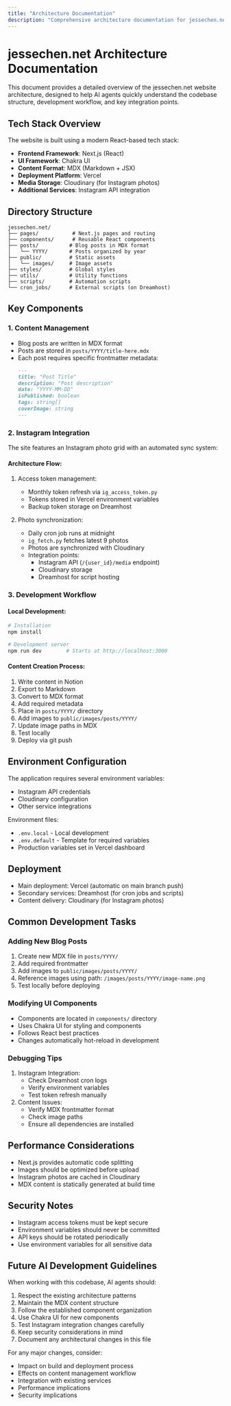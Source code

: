 ```yaml
---
title: "Architecture Documentation"
description: "Comprehensive architecture documentation for jessechen.net, designed for AI agents"
---
```


# jessechen.net Architecture Documentation

This document provides a detailed overview of the jessechen.net website architecture, designed to help AI agents quickly understand the codebase structure, development workflow, and key integration points.

## Tech Stack Overview

The website is built using a modern React-based tech stack:

- **Frontend Framework**: Next.js (React)
- **UI Framework**: Chakra UI
- **Content Format**: MDX (Markdown + JSX)
- **Deployment Platform**: Vercel
- **Media Storage**: Cloudinary (for Instagram photos)
- **Additional Services**: Instagram API integration

## Directory Structure

```
jessechen.net/
├── pages/           # Next.js pages and routing
├── components/      # Reusable React components
├── posts/          # Blog posts in MDX format
│   └── YYYY/       # Posts organized by year
├── public/         # Static assets
│   └── images/     # Image assets
├── styles/         # Global styles
├── utils/          # Utility functions
├── scripts/        # Automation scripts
└── cron_jobs/      # External scripts (on Dreamhost)
```

## Key Components

### 1. Content Management

- Blog posts are written in MDX format
- Posts are stored in `posts/YYYY/title-here.mdx`
- Each post requires specific frontmatter metadata:
  ```md
  ---
  title: "Post Title"
  description: "Post description"
  date: "YYYY-MM-DD"
  isPublished: boolean
  tags: string[]
  coverImage: string
  ---
  ```

### 2. Instagram Integration

The site features an Instagram photo grid with an automated sync system:

#### Architecture Flow:

1. Access token management:

   - Monthly token refresh via `ig_access_token.py`
   - Tokens stored in Vercel environment variables
   - Backup token storage on Dreamhost

2. Photo synchronization:
   - Daily cron job runs at midnight
   - `ig_fetch.py` fetches latest 9 photos
   - Photos are synchronized with Cloudinary
   - Integration points:
     - Instagram API (`/{user_id}/media` endpoint)
     - Cloudinary storage
     - Dreamhost for script hosting

### 3. Development Workflow

#### Local Development:

```bash
# Installation
npm install

# Development server
npm run dev        # Starts at http://localhost:3000
```

#### Content Creation Process:

1. Write content in Notion
2. Export to Markdown
3. Convert to MDX format
4. Add required metadata
5. Place in `posts/YYYY/` directory
6. Add images to `public/images/posts/YYYY/`
7. Update image paths in MDX
8. Test locally
9. Deploy via git push

## Environment Configuration

The application requires several environment variables:

- Instagram API credentials
- Cloudinary configuration
- Other service integrations

Environment files:

- `.env.local` - Local development
- `.env.default` - Template for required variables
- Production variables set in Vercel dashboard

## Deployment

- Main deployment: Vercel (automatic on main branch push)
- Secondary services: Dreamhost (for cron jobs and scripts)
- Content delivery: Cloudinary (for Instagram photos)

## Common Development Tasks

### Adding New Blog Posts

1. Create new MDX file in `posts/YYYY/`
2. Add required frontmatter
3. Add images to `public/images/posts/YYYY/`
4. Reference images using path: `/images/posts/YYYY/image-name.png`
5. Test locally before deploying

### Modifying UI Components

- Components are located in `components/` directory
- Uses Chakra UI for styling and components
- Follows React best practices
- Changes automatically hot-reload in development

### Debugging Tips

1. Instagram Integration:
   - Check Dreamhost cron logs
   - Verify environment variables
   - Test token refresh manually
2. Content Issues:
   - Verify MDX frontmatter format
   - Check image paths
   - Ensure all dependencies are installed

## Performance Considerations

- Next.js provides automatic code splitting
- Images should be optimized before upload
- Instagram photos are cached in Cloudinary
- MDX content is statically generated at build time

## Security Notes

- Instagram access tokens must be kept secure
- Environment variables should never be committed
- API keys should be rotated periodically
- Use environment variables for all sensitive data

## Future AI Development Guidelines

When working with this codebase, AI agents should:

1. Respect the existing architecture patterns
2. Maintain the MDX content structure
3. Follow the established component organization
4. Use Chakra UI for new components
5. Test Instagram integration changes carefully
6. Keep security considerations in mind
7. Document any architectural changes in this file

For any major changes, consider:

- Impact on build and deployment process
- Effects on content management workflow
- Integration with existing services
- Performance implications
- Security implications
